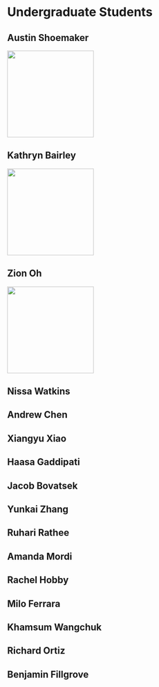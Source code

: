 
# Undergraduate Students


## Austin Shoemaker

<img src={austinImage} width="200"/>

## Kathryn Bairley

<img src={kathrynImage} width="200"/>

## Zion Oh

<img src={zionImage} width="200"/>

## Nissa Watkins

## Andrew Chen

## Xiangyu Xiao

## Haasa Gaddipati

## Jacob Bovatsek

## Yunkai Zhang

## Ruhari Rathee

## Amanda Mordi

## Rachel Hobby

## Milo Ferrara

## Khamsum Wangchuk

## Richard Ortiz

## Benjamin Fillgrove